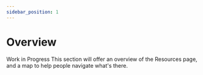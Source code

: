 ```yaml
---
sidebar_position: 1
---
```


# Overview

Work in Progress 
This section will offer an overview of the Resources page, and a map to help people navigate what's there.

